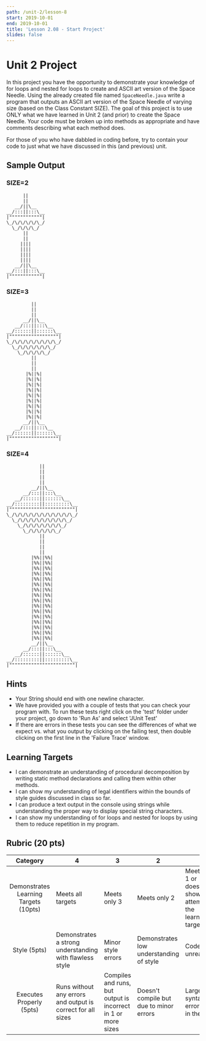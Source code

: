 ```yaml
---
path: /unit-2/lesson-8
start: 2019-10-01
end: 2019-10-01
title: 'Lesson 2.08 - Start Project'
slides: false
---
```



# Unit 2 Project
In this project you have the opportunity to demonstrate your knowledge of for loops and nested for loops to create and ASCII art version of the Space Needle. Using the already created file named `SpaceNeedle.java` write a program that outputs an ASCII art version of the Space Needle of varying size (based on the Class Constant SIZE). The goal of this project is to use ONLY what we have learned in Unit 2 (and prior) to create the Space Needle. Your code must be broken up into methods as appropriate and have comments describing what each method does.  

For those of you who have dabbled in coding before, try to contain your code to just what we have discussed in this (and previous) unit. 


## Sample Output

### SIZE=2

```
      ||
      ||
   __/||\__
__/:::||:::\__
|""""""""""""|
\_/\/\/\/\/\_/
  \_/\/\/\_/
      ||
      ||
     ||||
     ||||
     ||||
     ||||
   __/||\__
__/:::||:::\__
|""""""""""""|

```

### SIZE=3

```
         ||
         ||
         ||
      __/||\__
   __/:::||:::\__
__/::::::||::::::\__
|""""""""""""""""""|
\_/\/\/\/\/\/\/\/\_/
  \_/\/\/\/\/\/\_/
    \_/\/\/\/\_/
         ||
         ||
         ||
       |%||%|
       |%||%|
       |%||%|
       |%||%|
       |%||%|
       |%||%|
       |%||%|
       |%||%|
       |%||%|
      __/||\__
   __/:::||:::\__
__/::::::||::::::\__
|""""""""""""""""""|

```

### SIZE=4

```
            ||
            ||
            ||
            ||
         __/||\__
      __/:::||:::\__
   __/::::::||::::::\__
__/:::::::::||:::::::::\__
|""""""""""""""""""""""""|
\_/\/\/\/\/\/\/\/\/\/\/\_/
  \_/\/\/\/\/\/\/\/\/\_/
    \_/\/\/\/\/\/\/\_/
      \_/\/\/\/\/\_/
            ||
            ||
            ||
            ||
         |%%||%%|
         |%%||%%|
         |%%||%%|
         |%%||%%|
         |%%||%%|
         |%%||%%|
         |%%||%%|
         |%%||%%|
         |%%||%%|
         |%%||%%|
         |%%||%%|
         |%%||%%|
         |%%||%%|
         |%%||%%|
         |%%||%%|
         |%%||%%|
         __/||\__
      __/:::||:::\__
   __/::::::||::::::\__
__/:::::::::||:::::::::\__
|""""""""""""""""""""""""|

```


## Hints

* Your String should end with one newline character.
* We have provided you with a couple of tests that you can check your program with. To run these tests right click on the 'test' folder under your project, go down to 'Run As' and select 'JUnit Test'
* If there are errors in these tests you can see the differences of what we expect vs. what you output by clicking on the failing test, then double clicking on the first line in the 'Failure Trace' window.

## Learning Targets
* I can demonstrate an understanding of procedural decomposition by writing static method declarations and calling them within other methods.
* I can show my understanding of legal identifiers within the bounds of style guides discussed in class so far.
* I can produce a text output in the console using strings while understanding the proper way to display special string characters.
* I can show my understanding of for loops and nested for loops by using them to reduce repetition in my program.

## Rubric (20 pts)
| Category | 4 | 3 | 2 | 1 |
| :--------: | --- | --- | --- | --- |
| Demonstrates Learning Targets (10pts) | Meets all targets | Meets only 3 | Meets only 2 | Meets only 1 or doesn't show any attempt at the learning targets |
| Style (5pts) | Demonstrates a strong understanding with flawless style | Minor style errors | Demonstrates low understanding of style | Code is unreadable |
| Executes Properly (5pts) | Runs without any errors and output is correct for all sizes | Compiles and runs, but output is incorrect in 1 or more sizes | Doesn't compile but due to minor errors | Large syntax errors left in the code |